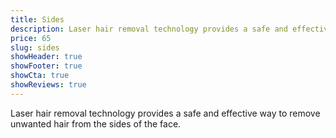 ```yaml
---
title: Sides
description: Laser hair removal technology provides a safe and effective way to remove unwanted hair from the sides of the face.
price: 65
slug: sides
showHeader: true
showFooter: true
showCta: true
showReviews: true
---
```


Laser hair removal technology provides a safe and effective way to remove unwanted hair from the sides of the face.
